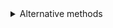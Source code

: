<details>
<summary>Alternative methods</summary>

For users with a lot of infrastructure in AWS, or who might create or recreate
many instances, consider alternative methods for joining new EC2 instances running
Teleport:

- [Configure Teleport to Automatically Enroll EC2 instances](../../enroll-resources/auto-discovery/servers/ec2-discovery/ec2-discovery.mdx)
- [Joining Teleport Services via AWS IAM
  Role](../../enroll-resources/agents/aws-iam.mdx)
- [Joining Teleport Services via AWS EC2 Identity Document](../../enroll-resources/agents/aws-ec2.mdx)

</details>
